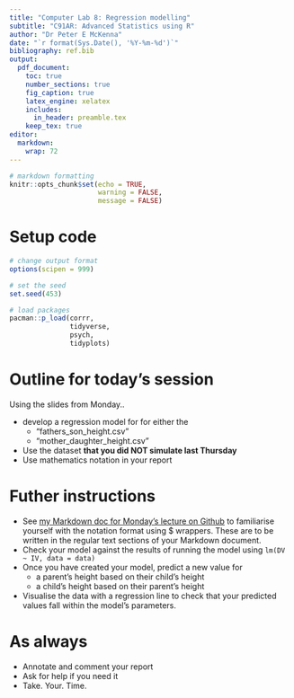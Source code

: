 ```yaml
---
title: "Computer Lab 8: Regression modelling"
subtitle: "C91AR: Advanced Statistics using R"
author: "Dr Peter E McKenna"
date: "`r format(Sys.Date(), '%Y-%m-%d')`"
bibliography: ref.bib
output: 
  pdf_document:
    toc: true
    number_sections: true
    fig_caption: true
    latex_engine: xelatex
    includes:
      in_header: preamble.tex
    keep_tex: true
editor: 
  markdown: 
    wrap: 72
---
```


```r

# markdown formatting
knitr::opts_chunk$set(echo = TRUE,
                      warning = FALSE,
                      message = FALSE)

```


# Setup code

```r

# change output format
options(scipen = 999)

# set the seed
set.seed(453)

# load packages
pacman::p_load(corrr,
               tidyverse,
               psych,
               tidyplots)

```

# Outline for today's session

Using the slides from Monday..

- develop a regression model for for either the 
  - "fathers_son_height.csv"
  - "mother_daughter_height.csv"
- Use the dataset **that you did NOT simulate last Thursday**
- Use mathematics notation in your report


# Futher instructions

  - See [my Markdown doc for Monday's lecture on Github](https://github.com/petermckenna/MSc_C91AR/blob/main/L7_Regression_pdf.rmd) to familiarise yourself with the notation format using $ wrappers. These are to be written in the regular text sections of your Markdown document. 
- Check your model against the results of running the model using `lm(DV ~ IV, data = data)`   
- Once you have created your model, predict a new value for
  - a parent's height based on their child's height
  - a child's height based on their parent's height 
- Visualise the data with a regression line to check that your predicted values fall within the model's parameters.
  
# As always

- Annotate and comment your report
- Ask for help if you need it
- Take. Your. Time. 

  
  
  

